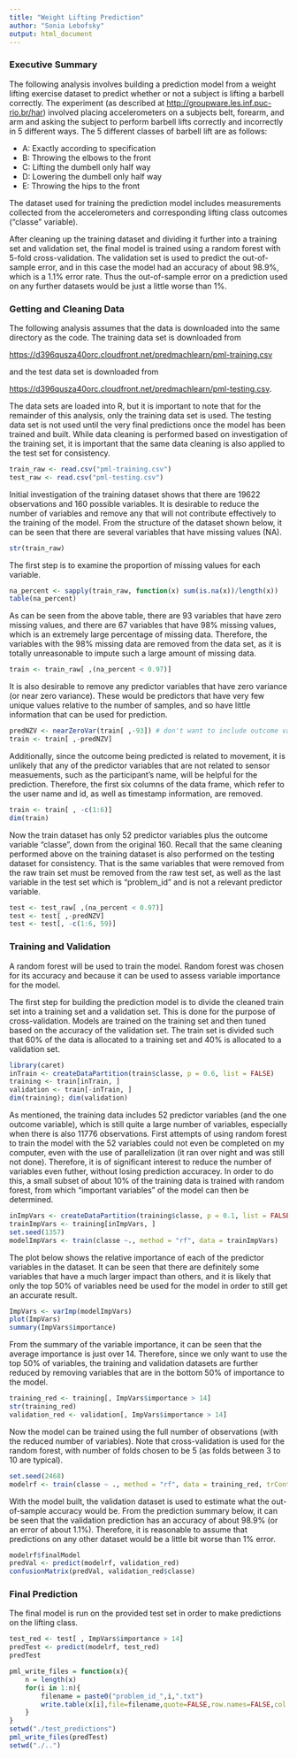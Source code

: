 ```yaml
---
title: "Weight Lifting Prediction"
author: "Sonia Lebofsky"
output: html_document
---
```


### Executive Summary

The following analysis involves building a prediction model from a weight lifting exercise dataset to predict whether or not a subject is lifting a barbell correctly. The experiment (as described at [http://groupware.les.inf.puc-rio.br/har](http://groupware.les.inf.puc-rio.br/har)) involved placing accelerometers on a subjects belt, forearm, and arm and asking the subject to perform barbell lifts correctly and incorrectly in 5 different ways. The 5 different classes of barbell lift are as follows:

* A: Exactly according to specification
* B: Throwing the elbows to the front
* C: Lifting the dumbell only half way
* D: Lowering the dumbell only half way
* E: Throwing the hips to the front

The dataset used for training the prediction model includes measurements collected from the accelerometers and corresponding lifting class outcomes ("classe" variable).

After cleaning up the training dataset and dividing it further into a training set and validation set, the final model is trained using a random forest with 5-fold cross-validation. The validation set is used to predict the out-of-sample error, and in this case the model had an accuracy of about 98.9%, which is a 1.1% error rate. Thus the out-of-sample error on a prediction used on any further datasets would be just a little worse than 1%.

### Getting and Cleaning Data

The following analysis assumes that the data is downloaded into the same directory as the code. The training data set is downloaded from 

[https://d396qusza40orc.cloudfront.net/predmachlearn/pml-training.csv](https://d396qusza40orc.cloudfront.net/predmachlearn/pml-training.csv) 

and the test data set is downloaded from

[https://d396qusza40orc.cloudfront.net/predmachlearn/pml-testing.csv](https://d396qusza40orc.cloudfront.net/predmachlearn/pml-testing.csv).

The data sets are loaded into R, but it is important to note that for the remainder of this analysis, only the training data set is used. The testing data set is not used until the very final predictions once the model has been trained and built. While data cleaning is performed based on investigation of the training set, it is important that the same data cleaning is also applied to the test set for consistency.

```r
train_raw <- read.csv("pml-training.csv")
test_raw <- read.csv("pml-testing.csv")
```

Initial investigation of the training dataset shows that there are 19622 observations and 160 possible variables. It is desirable to reduce the number of variables and remove any that will not contribute effectively to the training of the model. From the structure of the dataset shown below, it can be seen that there are several variables that have missing values (NA).

```r
str(train_raw)
```

The first step is to examine the proportion of missing values for each variable.

```r
na_percent <- sapply(train_raw, function(x) sum(is.na(x))/length(x))
table(na_percent)
```

As can be seen from the above table, there are 93 variables that have zero missing values, and there are 67 variables that have 98% missing values, which is an extremely large percentage of missing data. Therefore, the variables with the 98% missing data are removed from the data set, as it is totally unreasonable to impute such a large amount of missing data.

```r
train <- train_raw[ ,(na_percent < 0.97)]
```

It is also desirable to remove any predictor variables that have zero variance (or near zero variance). These would be predictors that have very few unique values relative to the number of samples, and so have little information that can be used for prediction.

```r
predNZV <- nearZeroVar(train[ ,-93]) # don't want to include outcome variable, "classe"
train <- train[ ,-predNZV]
```

Additionally, since the outcome being predicted is related to movement, it is unlikely that any of the predictor variables that are not related to sensor measuements, such as the participant's name, will be helpful for the prediction. Therefore, the first six columns of the data frame, which refer to the user name and id, as well as timestamp information, are removed.

```r
train <- train[ , -c(1:6)]
dim(train)
```

Now the train dataset has only 52 predictor variables plus the outcome variable "classe", down from the original 160. Recall that the same cleaning performed above on the training dataset is also performed on the testing dataset for consistency. That is the same variables that were removed from the raw train set must be removed from the raw test set, as well as the last variable in the test set which is "problem_id" and is not a relevant predictor variable.

```r
test <- test_raw[ ,(na_percent < 0.97)]
test <- test[ ,-predNZV]
test <- test[, -c(1:6, 59)]
```

### Training and Validation

A random forest will be used to train the model. Random forest was chosen for its accuracy and because it can be used to assess variable importance for the model.

The first step for building the prediction model is to divide the cleaned train set into a training set and a validation set. This is done for the purpose of cross-validation. Models are trained on the training set and then tuned based on the accuracy of the validation set. The train set is divided such that 60% of the data is allocated to a training set and 40% is allocated to a validation set.

```r
library(caret)
inTrain <- createDataPartition(train$classe, p = 0.6, list = FALSE)
training <- train[inTrain, ]
validation <- train[-inTrain, ]
dim(training); dim(validation)
```

As mentioned, the training data includes 52 predictor variables (and the one outcome variable), which is still quite a large number of variables, especially when there is also 11776 observations. First attempts of using random forest to train the model with the 52 variables could not even be completed on my computer, even with the use of parallelization (it ran over night and was still not done). Therefore, it is of significant interest to reduce the number of variables even futher, without losing prediction accuracey. In order to do this, a small subset of about 10% of the training data is trained with random forest, from which "important variables" of the model can then be determined.

```r
inImpVars <- createDataPartition(training$classe, p = 0.1, list = FALSE)
trainImpVars <- training[inImpVars, ]
set.seed(1357)
modelImpVars <- train(classe ~., method = "rf", data = trainImpVars)
```

The plot below shows the relative importance of each of the predictor variables in the dataset. It can be seen that there are definitely some variables that have a much larger impact than others, and it is likely that only the top 50% of variables need be used for the model in order to still get an accurate result.

```r
ImpVars <- varImp(modelImpVars)
plot(ImpVars)
summary(ImpVars$importance)
```

From the summary of the variable importance, it can be seen that the average importance is just over 14. Therefore, since we only want to use the top 50% of variables, the training and validation datasets are further reduced by removing variables that are in the bottom 50% of importance to the model.

```r
training_red <- training[, ImpVars$importance > 14]
str(training_red)
validation_red <- validation[, ImpVars$importance > 14]
```

Now the model can be trained using the full number of observations (with the reduced number of variables). Note that cross-validation is used for the random forest, with number of folds chosen to be 5 (as folds between 3 to 10 are typical).

```r
set.seed(2468)
modelrf <- train(classe ~ ., method = "rf", data = training_red, trControl = trainControl(method = "cv", number = 5, allowParallel = TRUE))
```

With the model built, the validation dataset is used to estimate what the out-of-sample accuracy would be. From the prediction summary below, it can be seen that the validation prediction has an accuracy of about 98.9% (or an error of about 1.1%). Therefore, it is reasonable to assume that predictions on any other dataset would be a little bit worse than 1% error.

```r
modelrf$finalModel
predVal <- predict(modelrf, validation_red)
confusionMatrix(predVal, validation_red$classe)
```

### Final Prediction

The final model is run on the provided test set in order to make predictions on the lifting class.

```r
test_red <- test[ , ImpVars$importance > 14]
predTest <- predict(modelrf, test_red)
predTest
```

```r
pml_write_files = function(x){
    n = length(x)
    for(i in 1:n){
        filename = paste0("problem_id_",i,".txt")
        write.table(x[i],file=filename,quote=FALSE,row.names=FALSE,col.names=FALSE)
    }
}
setwd("./test_predictions")
pml_write_files(predTest)
setwd("./..")
```
